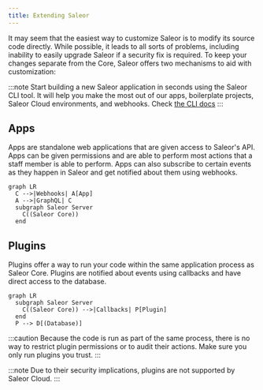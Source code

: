 ```yaml
---
title: Extending Saleor
---
```


It may seem that the easiest way to customize Saleor is to modify its source code directly. While possible, it leads to all sorts of problems, including inability to easily upgrade Saleor if a security fix is required. To keep your changes separate from the Core, Saleor offers two mechanisms to aid with customization:

:::note
Start building a new Saleor application in seconds using the Saleor CLI tool. It will help you make the most out of our apps, boilerplate projects, Saleor Cloud environments, and webhooks. Check [the CLI docs](/cli.mdx)
:::

## Apps

Apps are standalone web applications that are given access to Saleor's API. Apps can be given permissions and are able to perform most actions that a staff member is able to perform. Apps can also subscribe to certain events as they happen in Saleor and get notified about them using webhooks.

```mermaid
graph LR
  C -->|Webhooks| A[App]
  A -->|GraphQL| C
  subgraph Saleor Server
    C((Saleor Core))
  end
```

## Plugins

Plugins offer a way to run your code within the same application process as Saleor Core. Plugins are notified about events using callbacks and have direct access to the database.

```mermaid
graph LR
  subgraph Saleor Server
    C((Saleor Core)) -->|Callbacks| P[Plugin]
  end
  P --> D[(Database)]
```

:::caution
Because the code is run as part of the same process, there is no way to restrict plugin permissions or to audit their actions. Make sure you only run plugins you trust.
:::

:::note
Due to their security implications, plugins are not supported by Saleor Cloud.
:::
